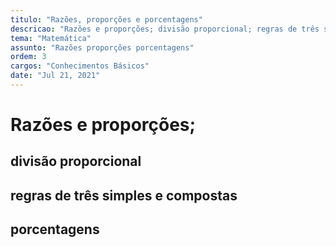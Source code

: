 ```yaml
---
titulo: "Razões, proporções e porcentagens"
descricao: "Razões e proporções; divisão proporcional; regras de três simples e compostas; porcentagens"
tema: "Matemática"
assunto: "Razões proporções porcentagens"
ordem: 3
cargos: "Conhecimentos Básicos"
date: "Jul 21, 2021"
---
```


# Razões e proporções; 
## divisão proporcional 
## regras de três simples e compostas
## porcentagens